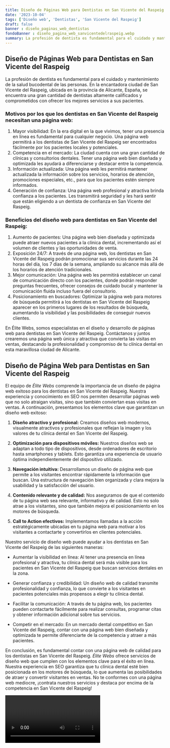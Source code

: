 ```yaml
---
title: Diseño de Páginas Web para Dentistas en San Vicente del Raspeig
date: '2023-10-04'
tags: ['Diseño web', 'Dentistas', 'San Vicente del Raspeig']
draft: false
banner : diseño_paginas_web_dentistas
fondoBanner : diseño_pagina_web_sanvicentedelraspeig.webp
summary: La profesión de dentista es fundamental para el cuidado y mantenimiento de la salud bucodental de las personas. En la encantadora ciudad de San Vicente del Raspeig, ubicada en la provincia de Alicante, España, se encuentra una gran cantidad de dentistas altamente calificados y comprometidos con ofrecer los mejores servicios a sus pacientes.
---
```


## Diseño de Páginas Web para Dentistas en San Vicente del Raspeig

La profesión de dentista es fundamental para el cuidado y mantenimiento de la salud bucodental de las personas. En la encantadora ciudad de San Vicente del Raspeig, ubicada en la provincia de Alicante, España, se encuentra una gran cantidad de dentistas altamente calificados y comprometidos con ofrecer los mejores servicios a sus pacientes.

### Motivos por los que los dentistas en San Vicente del Raspeig necesitan una página web:
1. Mayor visibilidad: En la era digital en la que vivimos, tener una presencia en línea es fundamental para cualquier negocio. Una página web permitirá a los dentistas de San Vicente del Raspeig ser encontrados fácilmente por los pacientes locales y potenciales.
2. Competencia en el mercado: La ciudad cuenta con una gran cantidad de clínicas y consultorios dentales. Tener una página web bien diseñada y optimizada les ayudará a diferenciarse y destacar entre la competencia.
3. Información actualizada: Una página web les permitirá mantener actualizada la información sobre los servicios, horarios de atención, promociones especiales, etc., para que los pacientes estén siempre informados.
4. Generación de confianza: Una página web profesional y atractiva brinda confianza a los pacientes. Les transmitirá seguridad y les hará sentir que están eligiendo a un dentista de confianza en San Vicente del Raspeig.

### Beneficios del diseño web para dentistas en San Vicente del Raspeig:
1. Aumento de pacientes: Una página web bien diseñada y optimizada puede atraer nuevos pacientes a la clínica dental, incrementando así el volumen de clientes y las oportunidades de venta.
2. Exposición 24/7: A través de una página web, los dentistas en San Vicente del Raspeig podrán promocionar sus servicios durante las 24 horas del día, los 7 días de la semana, ampliando su alcance más allá de los horarios de atención tradicionales.
3. Mejor comunicación: Una página web les permitirá establecer un canal de comunicación directo con los pacientes, donde podrán responder preguntas frecuentes, ofrecer consejos de cuidado bucal y mantener la comunicación fluida incluso fuera del consultorio.
4. Posicionamiento en buscadores: Optimizar la página web para motores de búsqueda permitirá a los dentistas en San Vicente del Raspeig aparecer en los primeros lugares de los resultados de búsqueda, aumentando la visibilidad y las posibilidades de conseguir nuevos clientes.

En Élite Webs, somos especialistas en el diseño y desarrollo de páginas web para dentistas en San Vicente del Raspeig. Contáctanos y juntos crearemos una página web única y atractiva que convierta las visitas en ventas, destacando la profesionalidad y compromiso de tu clínica dental en esta maravillosa ciudad de Alicante.

<GifSeo />

<Cta />

## Diseño de Página Web para Dentistas en San Vicente del Raspeig

El equipo de *Élite Webs* comprende la importancia de un diseño de página web exitoso para los dentistas en San Vicente del Raspeig. Nuestra experiencia y conocimiento en SEO nos permiten desarrollar páginas web que no solo atraigan visitas, sino que también conviertan esas visitas en ventas. A continuación, presentamos los elementos clave que garantizan un diseño web exitoso:

1. **Diseño atractivo y profesional:** Creamos diseños web modernos, visualmente atractivos y profesionales que reflejan la imagen y los valores de tu clínica dental en San Vicente del Raspeig.

2. **Optimización para dispositivos móviles:** Nuestros diseños web se adaptan a todo tipo de dispositivos, desde ordenadores de escritorio hasta smartphones y tablets. Esto garantiza una experiencia de usuario óptima independientemente del dispositivo utilizado.

3. **Navegación intuitiva:** Desarrollamos un diseño de página web que permite a los visitantes encontrar rápidamente la información que buscan. Una estructura de navegación bien organizada y clara mejora la usabilidad y la satisfacción del usuario.

4. **Contenido relevante y de calidad:** Nos aseguramos de que el contenido de tu página web sea relevante, informativo y de calidad. Esto no solo atrae a los visitantes, sino que también mejora el posicionamiento en los motores de búsqueda.

5. **Call to Action efectivos:** Implementamos llamadas a la acción estratégicamente ubicadas en tu página web para motivar a los visitantes a contactarte y convertirlos en clientes potenciales.

Nuestro servicio de diseño web puede ayudar a los dentistas en San Vicente del Raspeig de las siguientes maneras:

- Aumentar la visibilidad en línea: Al tener una presencia en línea profesional y atractiva, tu clínica dental será más visible para los pacientes en San Vicente del Raspeig que buscan servicios dentales en la zona.

- Generar confianza y credibilidad: Un diseño web de calidad transmite profesionalidad y confianza, lo que convierte a los visitantes en pacientes potenciales más propensos a elegir tu clínica dental.

- Facilitar la comunicación: A través de tu página web, los pacientes pueden contactarte fácilmente para realizar consultas, programar citas y obtener información adicional sobre tus servicios.

- Competir en el mercado: En un mercado dental competitivo en San Vicente del Raspeig, contar con una página web bien diseñada y optimizada te permite diferenciarte de la competencia y atraer a más pacientes.

En conclusión, es fundamental contar con una página web de calidad para los dentistas en San Vicente del Raspeig. *Élite Webs* ofrece servicios de diseño web que cumplen con los elementos clave para el éxito en línea. Nuestra experiencia en SEO garantiza que tu clínica dental esté bien posicionada en los motores de búsqueda, lo que aumenta las posibilidades de atraer y convertir visitantes en ventas. No te conformes con una página web mediocre, ¡contrata nuestros servicios y destaca por encima de la competencia en San Vicente del Raspeig!

<Video />

<CtaBot job='Dentistas' city='San Vicente del Raspeig'/>

<Gmaps query='San Vicente del Raspeig+españa+maps' />